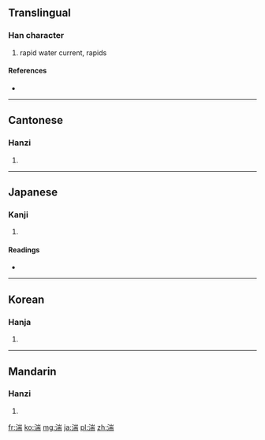 ==Translingual==

===Han character===
{{Han char|rn=85|rad=水|as=09|sn=12|four=3212<sub>7</sub>|canj=水山一月 (EUMB)}}

# rapid water current, rapids

====References====
* {{Han ref|kx=0636.250|dkj=17825|dj=1043.230|hdz=31677.100|uh=6E4D|ud=28237|bh=B4F8|bd=46328}}

----

==Cantonese==

===Hanzi===
{{yue-hanzi|jyut=|y=teun1}}

# {{defn|Cantonese|sort=水09}}

----

==Japanese==

===Kanji===
{{ja-kanji|grade=|rs=水09}}

# {{defn|Japanese|sort=水09}}

====Readings====
* {{ja-readings|on=[[たん]] (tan)|kun=[[はやせ]] (hayase), [[はやい]] (hayai)}}

----

==Korean==

===Hanja===
{{ko-hanja|hangeul=단|eumhun=|rv=dan|mr=tan|y=tan}}

# {{defn|Korean|sort=水09}}

----

==Mandarin==

===Hanzi===
{{cmn-hanzi|pin=[[tuān]] ([[tuan1]])|wg=t'uan<sup>1</sup>}}

# {{defn|Mandarin|sort=水09}}

[[fr:湍]]
[[ko:湍]]
[[mg:湍]]
[[ja:湍]]
[[pl:湍]]
[[zh:湍]]